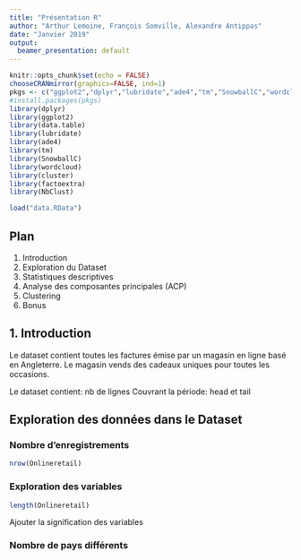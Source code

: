 ```yaml
---
title: "Présentation R"
author: "Arthur Lemoine, François Somville, Alexandre Antippas"
date: "Janvier 2019"
output:
  beamer_presentation: default
---
```


```r
knitr::opts_chunk$set(echo = FALSE)
chooseCRANmirror(graphics=FALSE, ind=1)
pkgs <- c("ggplot2","dplyr","lubridate","ade4","tm","SnowballC","wordcloud","cluster","factoextra","NbClust")
#install.packages(pkgs)
library(dplyr)
library(ggplot2)
library(data.table)
library(lubridate)
library(ade4)
library(tm)
library(SnowballC)
library(wordcloud)
library(cluster)
library(factoextra)
library(NbClust)
```

```r
load("data.RData")
```

## Plan
1. Introduction
2. Exploration du Dataset
3. Statistiques descriptives
4. Analyse des composantes principales (ACP)
5. Clustering
6. Bonus

## 1. Introduction 
Le dataset contient toutes les factures émise par un magasin en ligne basé en Angleterre. Le magasin vends des cadeaux uniques pour toutes les occasions.

Le dataset contient: nb de lignes
Couvrant la période: head et tail

## Exploration des données dans le Dataset 
### Nombre d'enregistrements
```r
nrow(Onlineretail)
```
### Exploration des variables
```r
length(Onlineretail)
```
Ajouter la signification des variables

### Nombre de pays différents
